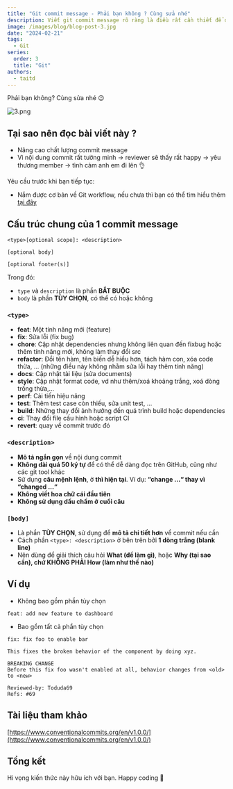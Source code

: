 ```yaml
---
title: "Git commit message - Phải bạn không ? Cùng sửa nhé"
description: Viết git commit message rõ ràng là điều rất cần thiết để duy trì chất lượng project. Trong bài viết này mình sẽ cùng tìm hiểu về các quy tắc để viết một git commit message rõ ràng, ngắn gọn, cung cấp đầy đủ thông tin về những thay đổi đã thực hiện.
image: /images/blog/blog-post-3.jpg
date: "2024-02-21"
tags:
  - Git
series:
  order: 3
  title: "Git"
authors:
  - taitd
---
```


Phải bạn không? Cùng sửa nhé 😉

![3.png](https://images.viblo.asia/6b5a8e14-3379-4f89-bd40-f24d05d828c9.png)

## Tại sao nên đọc bài viết này ?

- Nâng cao chất lượng commit message
- Vì nội dung commit rất tường minh -> reviewer sẽ thấy rất happy -> yêu thương member -> tình cảm anh em đi lên 👌

Yêu cầu trước khi bạn tiếp tục:

- Nắm được cơ bản về Git workflow, nếu chưa thì bạn có thể tìm hiểu thêm [tại đây](https://docs.github.com/get-started/using-git/about-git)

## Cấu trúc chung của 1 commit message

```
<type>[optional scope]: <description>

[optional body]

[optional footer(s)]
```

Trong đó:

- `type` và `description` là phần **BẮT BUỘC**
- `body` là phần **TÙY CHỌN**, có thể có hoặc không

### `<type>`

- **feat**: Một tính năng mới (feature)
- **fix**: Sửa lỗi (fix bug)
- **chore**: Cập nhật dependencies nhưng không liên quan đến fixbug hoặc thêm tính năng mới, không làm thay đổi src
- **refactor**: Đổi tên hàm, tên biến dễ hiểu hơn, tách hàm con, xóa code thừa, ... (những điều này không nhằm sửa lỗi hay thêm tính năng)
- **docs**: Cập nhật tài liệu (sửa documents)
- **style**: Cập nhật format code, vd như thêm/xoá khoảng trắng, xoá dòng trống thừa,...
- **perf**: Cải tiến hiệu năng
- **test**: Thêm test case còn thiếu, sửa unit test, ...
- **build**: Những thay đổi ảnh hưởng đến quá trình build hoặc dependencies
- **ci**: Thay đổi file cấu hình hoặc script CI
- **revert**: quay về commit trước đó

### `<description>`

- **Mô tả ngắn gọn** về nội dung commit
- **Không dài quá 50 ký tự** để có thể dễ dàng đọc trên GitHub, cũng như các git tool khác
- Sử dụng **câu mệnh lệnh**, ở **thì hiện tại**. Ví dụ: **“change ...“ thay vì “changed ...“**
- **Không viết hoa chữ cái đầu tiên**
- **Không sử dụng dấu chấm ở cuối câu**

### `[body]`

- Là phần **TÙY CHỌN**, sử dụng để **mô tả chi tiết hơn** về commit nếu cần
- Cách phần `<type>: <description>` ở bên trên bởi **1 dòng trắng (blank line)**
- Nên dùng để giải thích câu hỏi **What (để làm gì)**, hoặc **Why (tại sao cần), chứ KHÔNG PHẢI How (làm như thế nào)**

## Ví dụ

- Không bao gồm phần tùy chọn

```
feat: add new feature to dashboard
```

- Bao gồm tất cả phần tùy chọn

```
fix: fix foo to enable bar

This fixes the broken behavior of the component by doing xyz.

BREAKING CHANGE
Before this fix foo wasn't enabled at all, behavior changes from <old> to <new>

Reviewed-by: Toduda69
Refs: #69
```

## Tài liệu tham khảo

[https://www.conventionalcommits.org/en/v1.0.0/](https://www.conventionalcommits.org/en/v1.0.0/)

## Tổng kết

Hi vọng kiến thức này hữu ích với bạn. Happy coding 👋
